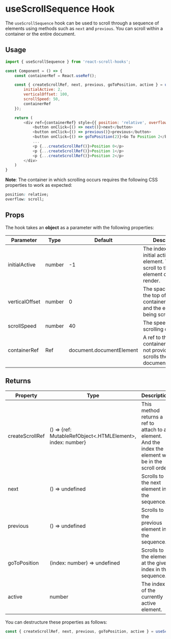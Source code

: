 
<Meta title="react-scroll-hooks/useScrollSequence/Docs" />

# useScrollSequence Hook
The `useScrollSequence` hook can be used to scroll through a sequence of elements using methods such as `next` and `previous`.
You can scroll within a container or the entire document.
## Usage 

```javascript
import { useScrollSequence } from 'react-scroll-hooks';

const Component = () => {
    const containerRef = React.useRef();

    const { createScrollRef, next, previous, goToPosition, active } = useScrollSequence({
        initialActive: 2,
        verticalOffset: 100,
        scrollSpeed: 50,
        containerRef
    });

    return (
        <div ref={containerRef} style={{ position: 'relative', overflow: 'scroll' }}>
            <button onClick={() => next()}>next</button>
            <button onClick={() => previous()}>previous</button>
            <button onClick={() => goToPosition(2)}>Go To Position 2</button>
            ...
            <p {...createScrollRef()}>Position 0</p>
            <p {...createScrollRef()}>Position 1</p>
            <p {...createScrollRef()}>Position 2</p>
        </div>
    )
}
```
**Note**: The container in which scrolling occurs requires the following CSS properties to work as expected:
```css
position: relative;
overflow: scroll;
```  
## Props  
The hook takes an **object** as a parameter with the following properties:  

| Parameter      | Type   | Default                  | Description                                                                               |
|----------------|--------|--------------------------|-------------------------------------------------------------------------------------------|
| initialActive  | number | -1                       | The index of the initial active element. This will scroll to the element on first render. |
| verticalOffset | number | 0                        | The space between the top of the container/document and the element being scrolled to.    |
| scrollSpeed    | number | 40                       | The speed at which scrolling occurs.                                                      |
| containerRef   | Ref    | document.documentElement | A ref to the container. If a ref is not provided then it scrolls the entire document.     |
## Returns

| Property        | Type                                                      | Description                                                                                               |
|-----------------|-----------------------------------------------------------|-----------------------------------------------------------------------------------------------------------|
| createScrollRef | () => {ref: MutableRefObject<.HTMLElement>, index: number} | This method returns a ref to attach to an element. And the index the element will be in the scroll order. |
| next            | () => undefined                                           | Scrolls to the next element in the sequence.                                                              |
| previous        | () => undefined                                           | Scrolls to the previous element in the sequence.                                                          |
| goToPosition    | (index: number) => undefined                              | Scrolls to the element at the given index in the sequence.                                                |
| active          | number                                                    | The index of the currently active element.                                                                |
You can destructure these properties as follows:  
```javascript
const { createScrollRef, next, previous, goToPosition, active } = useScrollSequence();
```